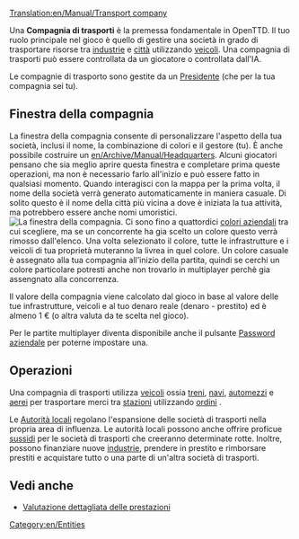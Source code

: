 [[Translation:en/Manual/Transport company]]

Una '''Compagnia di trasporti''' è la premessa fondamentale in OpenTTD. Il tuo ruolo principale nel gioco è quello di gestire una società in grado di trasportare risorse tra [[it/Industrie|industrie]] e [[it/Città|città]] utilizzando [[it/Manual/Veicoli|veicoli]]. Una compagnia di trasporti può essere controllata da un giocatore o controllata dall'IA.

Le compagnie di trasporto sono gestite da un [[it/Presidente|Presidente]] (che per la tua compagnia sei tu).

== Finestra della compagnia ==
La finestra della compagnia consente di personalizzare l'aspetto della tua società, inclusi il nome, la combinazione di colori e il gestore (tu). È anche possibile costruire un [[en/Archive/Manual/Headquarters]]. Alcuni giocatori pensano che sia meglio aprire questa finestra e completare prima queste operazioni, ma non è necessario farlo all'inizio e può essere fatto in qualsiasi momento. Quando interagisci con la mappa per la prima volta, il nome della società verrà generato automaticamente in maniera casuale. Di solito questo è il nome della città più vicina a dove è iniziata la tua attività, ma potrebbero essere anche nomi umoristici.
[[File:it/Companywindow.png|center|frame|La finestra della compagnia.]]
Ci sono fino a quattordici [[it/Colori aziendali|colori aziendali]] tra cui scegliere, ma se un concorrente ha gia scelto un colore questo verrà rimosso dall'elenco. Una volta selezionato il colore, tutte le infrastrutture e i veicoli di tua proprietà muteranno la livrea in quel colore. Un colore casuale è assegnato alla tua compagnia all'inizio della partita, quindi se cerchi un colore particolare potresti anche non trovarlo in multiplayer perchè gia assengnato alla concorrenza.

Il valore della compagnia viene calcolato dal gioco in base al valore delle tue infrastrutture, veicoli e al tuo denaro reale (denaro - prestito) ed è almeno 1 € (o altra valuta da te scelta nel gioco).

Per le partite multiplayer diventa disponibile anche il pulsante [[it/Password aziendale|Password aziendale]] per poterne impostare una.

== Operazioni ==
Una compagnia di trasporti utilizza [[it/Manual/Veicoli|veicoli]] ossia [[it/Manual/Treni|treni]], [[it/Navi|navi]], [[it/Automezzi|automezzi]] e [[it/Aerei|aerei]] per trasportare merci tra [[it/Manual/Stazioni|stazioni]] utilizzando [[it/Manual/Ordini|ordini]] .

Le [[it/Autorità locali|Autorità locali]] regolano l'espansione delle società di trasporti nella propria area di influenza. Le autorità locali possono anche offrire proficue [[en/Sovvenzioni|sussidi]] per le società di trasporti che creeranno determinate rotte. Inoltre, possono finanziare nuove [[it/Industrie|industrie]], prendere in prestito e rimborsare prestiti e acquistare tutto o una parte di un'altra società di trasporti.

== Vedi anche ==
* [[it/Manual/Valutazione dettagliata prestazioni|Valutazione dettagliata delle prestazioni]]

[[Category:en/Entities]]